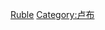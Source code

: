 {{documentation subpage}}
<!---PLEASE ADD METADATA TO THE <includeonly> SECTION AT THE BOTTOM OF THIS PAGE--->
{{collapsible option|default=autocollapse}}
{{Numismatic navigational templates}}


<includeonly>
[[Category:货币模板|Ruble]]
[[Category:卢布]]
</includeonly>